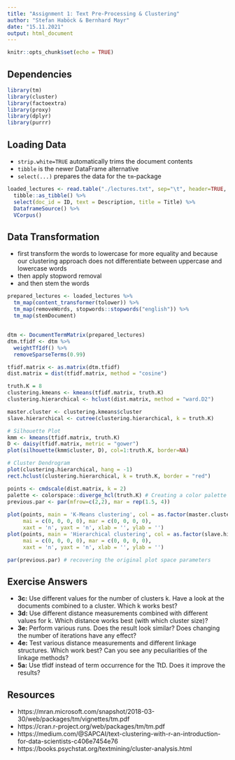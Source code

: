 ```yaml
---
title: "Assignment 1: Text Pre-Processing & Clustering"
author: "Stefan Haböck & Bernhard Mayr"
date: "15.11.2021"
output: html_document
---
```


```r
knitr::opts_chunk$set(echo = TRUE)
```

## Dependencies
```r
library(tm)
library(cluster)
library(factoextra)
library(proxy)
library(dplyr)
library(purrr)
```

## Loading Data
- `strip.white=TRUE` automatically trims the document contents
- `tibble` is the newer DataFrame alternative
- `select(...)` prepares the data for the `tm`-package

```r
loaded_lectures <- read.table("./lectures.txt", sep="\t", header=TRUE, strip.white=TRUE) %>%
  tibble::as_tibble() %>%
  select(doc_id = ID, text = Description, title = Title) %>%
  DataframeSource() %>%
  VCorpus()
```

## Data Transformation
- first transform the words to lowercase for more equality and because our clustering approach does not differentiate between uppercase and lowercase words
- then apply stopword removal
- and then stem the words

```r
prepared_lectures <- loaded_lectures %>%
  tm_map(content_transformer(tolower)) %>%
  tm_map(removeWords, stopwords::stopwords("english")) %>%
  tm_map(stemDocument)
```

## 

```r
dtm <- DocumentTermMatrix(prepared_lectures)
dtm.tfidf <- dtm %>%
  weightTfIdf() %>%
  removeSparseTerms(0.99)

tfidf.matrix <- as.matrix(dtm.tfidf)
dist.matrix = dist(tfidf.matrix, method = "cosine")
```

```r
truth.K = 8
clustering.kmeans <- kmeans(tfidf.matrix, truth.K)
clustering.hierarchical <- hclust(dist.matrix, method = "ward.D2")

master.cluster <- clustering.kmeans$cluster 
slave.hierarchical <- cutree(clustering.hierarchical, k = truth.K)
```

```r
# Silhouette Plot
kmm <- kmeans(tfidf.matrix, truth.K)
D <- daisy(tfidf.matrix, metric = "gower")
plot(silhouette(kmm$cluster, D), col=1:truth.K, border=NA)

# Cluster Dendrogram
plot(clustering.hierarchical, hang = -1)
rect.hclust(clustering.hierarchical, k = truth.K, border = "red")
```

```r
points <- cmdscale(dist.matrix, k = 2) 
palette <- colorspace::diverge_hcl(truth.K) # Creating a color palette 
previous.par <- par(mfrow=c(2,2), mar = rep(1.5, 4)) 
 
plot(points, main = 'K-Means clustering', col = as.factor(master.cluster), 
     mai = c(0, 0, 0, 0), mar = c(0, 0, 0, 0), 
     xaxt = 'n', yaxt = 'n', xlab = '', ylab = '') 
plot(points, main = 'Hierarchical clustering', col = as.factor(slave.hierarchical), 
     mai = c(0, 0, 0, 0), mar = c(0, 0, 0, 0),  
     xaxt = 'n', yaxt = 'n', xlab = '', ylab = '')

par(previous.par) # recovering the original plot space parameters
```

## Exercise Answers
- **3c:** Use different values for the number of clusters k. Have a look at the documents
combined to a cluster. Which k works best?
- **3d:** Use different distance measurements combined with different values for k. Which
distance works best (with which cluster size)?
- **3e:** Perform various runs. Does the result look similar? Does changing the number of
iterations have any effect?
- **4e:** Test various distance measurements and different linkage structures. Which work
best? Can you see any peculiarities of the linkage methods?
- **5a:** Use tfidf instead of term occurrence for the TtD. Does it improve the results?

## Resources
- https://mran.microsoft.com/snapshot/2018-03-30/web/packages/tm/vignettes/tm.pdf
- https://cran.r-project.org/web/packages/tm/tm.pdf
- https://medium.com/@SAPCAI/text-clustering-with-r-an-introduction-for-data-scientists-c406e7454e76
- https://books.psychstat.org/textmining/cluster-analysis.html